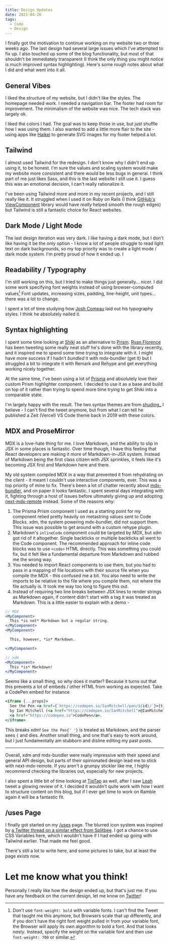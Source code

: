 ```yaml
---
title: Design Updates
date: 2021-04-26
tags:
  - Code
  - Design
---
```


I finally got the motivation to continue working on my website two or three weeks ago. The last design had several large issues which I've attempted to fix up. I also touched up some of the blog functionality, but most of that shouldn't be immediately transparent (I think the only thing you might notice is much improved syntax highlighting). Here's some rough notes about what I did and what went into it all.

## General Vibes

I liked the structure of my website, but I didn't like the styles. The homepage needed work. I needed a navigation bar. The footer had room for improvement. The minimalism of the website was nice. The tech stack was largely ok.

I liked the colors I had. The goal was to keep those in use, but just shuffle how I was using them. I also wanted to add a little more flair to the site - using apps like [Haikei](https://app.haikei.app) to generate SVG images for my footer helped a lot.

## Tailwind

I almost used Tailwind for the redesign. I don't know why I didn't end up using it, to be honest. I'm sure the values and scaling system would make my website more consistent and there would be less bugs in general. I think part of me just likes Sass, and this is the last website I still use it. I guess this was an emotional decision, I can't really rationalize it.

I've been using Tailwind more and more in my recent projects, and I still really like it. It struggled when I used it on Ruby on Rails (I think [GitHub's ViewComponent](https://github.com/github/view_component) library would have _really_ helped smooth the rough edges) but Tailwind is still a fantastic choice for React websites.

## Dark Mode / Light Mode

The last design iteration was very dark. I like having a dark mode, but I don't like having it be the only option - I know a lot of people struggle to read light text on dark backgrounds, so my top priority was to create a light mode / dark mode system. I'm pretty proud of how it ended up. I

## Readability / Typography

I'm still working on this, but I tried to make things just generally... nicer. I did some work specifying font weights instead of using browser-computed values[^1] Font updates, increasing sizes, padding, line-height, unit types... there was a lot to change.

I spent a lot of time studying how [Josh Comeau](https://www.joshwcomeau.com) laid out his typography styles. I think he absolutely nailed it.

## Syntax highlighting

I spent some time looking at [Shiki](https://shiki.matsu.io) as an alternative to [Prism](https://prismjs.com). [Ryan Florence](https://twitter.com/ryanflorence) has been tweeting some really neat stuff he's done with the library recently, and it inspired me to spend some time trying to integrate with it. I might have more success if I hadn't _bundled_ it with mdx-bundler (get it) but I struggled a bit to integrate it with Remark and Rehype and get everything working nicely together.

At the same time, I've been using a lot of [Prisma](https://www.prisma.io) and absolutely love their custom Prism highlighter component. I decided to use it as a base and build on top of it rather than trying to spend more time trying to get Shiki into a comparable state.

I'm largely happy with the result. The two syntax themes are from [shuding\_](https://twitter.com/shuding_) I believe - I can't find the tweet anymore, but from what I can tell he published a Zeit (Vercel) VS Code theme back in 2019 with these colors.

## MDX and ProseMirror

MDX is a love-hate thing for me. I love Markdown, and the ability to slip in JSX in some places is fantastic. Over time though, I have this feeling that React developers are making it more of Markdown-in-JSX system. Instead of Markdown being the first class citizen with JSX sprinkles, it feels like it's becoming JSX first and Markdown here and there.

My old system compiled MDX in a way that prevented it from rehydrating on the client - it meant I couldn't use interactive components, ever. This was a top priority of mine to fix. There's been a lot of chatter recently about [mdx-bundler](https://github.com/kentcdodds/mdx-bundler), and on paper it looks fantastic. I spent several days integrating with it, fighting through a host of issues before ultimately giving up and adopting [next-mdx-remote](https://github.com/hashicorp/next-mdx-remote) instead. Some of the reasons why:

1. The Prisma Prism component I used as a starting point for my component relied pretty heavily on metastring values sent to Code Blocks. xdm, the system powering mdx-bundler, did not support them. This issue was possible to get around with a custom rehype plugin.
2. Markdown's `inlineCode` component could be targeted by MDX, but xdm got rid of it altogether. Single backticks or multiple backticks all went to the Code component. The recommended approach for inline code blocks was to use `<code>` HTML directly. This was something you could fix, but it felt like a fundamental departure from Markdown and rubbed me the wrong way.
3. You needed to import React components to use them, but you had to pass in a mapping of file locations with their source file when you compile the MDX - this confused me a bit. You also need to write the imports to be relative to the file where you compile them, not where the file actually is. It took me way too long to figure this out.
4. Instead of requiring two line breaks between JSX lines to render strings as Markdown again, if content didn't start with a tag it was treated as Markdown. This is a little easier to explain with a demo -

```jsx
// MDX
<MyComponent>
  This *is not* Markdown but a regular string.
</MyComponent>
<MyComponent>

  This, however, *is* Markdown.

</MyComponent>

// xdm
<MyComponent>
  This *is* Markdown!
</MyComponent>
```

Seems like a small thing, so why does it matter? Because it turns out that this prevents a lot of embeds / other HTML from working as expected. Take a CodePen embed for instance

```jsx
<iframe {...props}>
  See the Pen <a href={`https://codepen.io/IanMitchell/pen/${id}/`}>{title}</a>{' '}
  by Ian Mitchell (<a href="https://codepen.io/IanMitchell">@IanMitchell</a>) on{' '}
  <a href="https://codepen.io">CodePen</a>.
</iframe>
```

This breaks xdm! `See the Pen{' '}` is treated as Markdown, and the parser sees `{` and dies. Another small thing, and one that's easy to work around, but I just fundamentally am stubborn and disline editing my past posts.

---

Overall, xdm and mdx-bundler were really impressive with their speed and general API design, but parts of their opinionated design lead me to stick with next-mdx-remote. If you aren't a grumpy stickler like me, I highly recommend checking the libraries out, especially for new projects.

I also spent a little bit of time looking at [TipTap](https://tiptap.dev) as well, after I saw [Leah](https://twitter.com/LeahLundqvist) tweet a glowing review of it. I decided it wouldn't quite work with how I want to structure content on this blog, but if I ever get time to work on Ramble again it will be a fantastic fit.

## /uses Page

I finally got started on my [/uses](https://ianmitchell.dev/uses) page. The blurred icon system was inspired by [a Twitter thread on a similar effect from Splitbee](https://twitter.com/pacocoursey/status/1302028626724974592). I got a chance to use CSS Variables here, which I wouldn't have if I had ended up going with Tailwind earlier. That made me feel good.

There's still a lot to write here, and some pictures to take, but at least the page exists now.

# Let me know what you think!

Personally I really like how the design ended up, but that's just me. If you have any feedback on the current design, let me know on [Twitter](https://twitter.com/ianmitchel1)!

[^1]: Don't use `font-weight: bold` with variable fonts. I can't find the Tweet that taught me this anymore, but Browsers scale that up differently, and if you don't have the right font weight pulled in from your variable font, the Browser will apply its own algorithm to bold a font. And that looks _nasty_. Instead, specify the weight on the variable font and then use `font-weight: 700` or similar.
